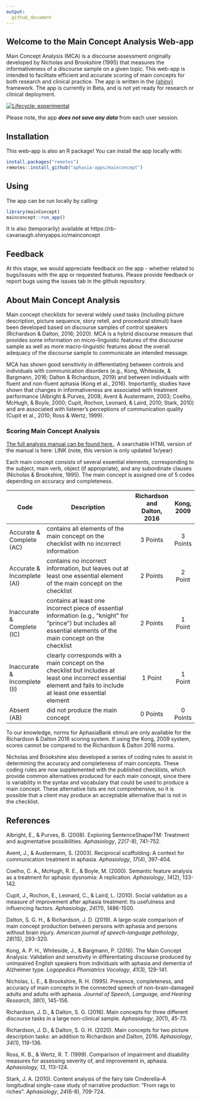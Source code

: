 ```yaml
---
output:
  github_document
---
```


## Welcome to the Main Concept Analysis Web-app

Main Concept Analysis (MCA) is a discourse assessment originally developed by Nicholas and Brookshire (1995) that measures the informativeness of a discourse sample on a given topic. This web-app is intended to facilitate efficient and accurate scoring of main concepts for both research and clinical practice. The app is written in the [{shiny}](https://shiny.rstudio.com/) framework. The app is currently in Beta, and is not yet ready for research or clinical deployment.

<!-- badges: start -->
[![Lifecycle: experimental](https://img.shields.io/badge/lifecycle-experimental-orange.svg)](https://lifecycle.r-lib.org/articles/stages.html#experimental)
<!-- badges: end -->

Please note, the app ***does not save any data*** from each user session.

## Installation

This web-app is also an R package! You can install the app locally with:

``` r
install.packages("remotes")
remotes::install_github("aphasia-apps/mainconcept")
```

## Using

The app can be run locally by calling:

``` r
library(mainConcept)
mainconcept::run_app()
```

It is also (temporarily) available at https://rb-cavanaugh.shinyapps.io/mainconcept

## Feedback

At this stage, we would appreciate feedback on the app - whether related to bugs/issues with the app or requested features. Please provide feedback or report bugs using the issues tab in the github repository.

## About Main Concept Analysis

Main concept checklists for several widely used tasks (including picture description, picture sequence, story retell, and procedural stimuli) have been developed based on discourse samples of control speakers (Richardson & Dalton, 2016; 2020). MCA is a hybrid discourse measure that provides some information on micro-linguistic features of the discourse sample as well as more macro-linguistic features about the overall adequacy of the discourse sample to communicate an intended message.

MCA has shown good sensitivity in differentiating between controls and individuals with communication disorders (e.g., Kong, Whiteside, & Bargmann, 2016; Dalton & Richardson, 2019) and between individuals with fluent and non-fluent aphasia (Kong et al., 2016). Importantly, studies have shown that changes in informativeness are associated with treatment performance (Albright & Purves, 2008; Avent & Austermann, 2003; Coelho, McHugh, & Boyle, 2000; Cupit, Rochon, Leonard, & Laird, 2010; Stark, 2010) and are associated with listener's perceptions of communication quality (Cupit et al., 2010; Ross & Wertz, 1999).

### Scoring Main Concept Analysis

[The full analysis manual can be found here.](https://drive.google.com/drive/folders/1bxazjgQWx-WD8ELTJjwBm_5IToRpgQhQ). A searchable HTML version of the manual is here: LINK (note, this version is only updated 1x/year)

Each main concept consists of several essential elements, corresponding to the subject, main verb, object (if appropriate), and any subordinate clauses (Nicholas & Brookshire, 1995). The main concept is assigned one of 5 codes depending on accuracy and completeness.

<center>

 Code                         | Description                                                                                                                                                           | **Richardson and Dalton, 2016**   | **Kong, 2009**                         
------------------------------| --------------------------------------------------------------------------------------------------------------------------------------------------------------------- |:--------:|:-----------:
 Accurate & Complete (AC)     | contains all elements of the main concept on the checklist with no incorrect information                                                                              | 3 Points | 3 Points  
 Accurate & Incomplete (AI)   | contains no incorrect information, but leaves out at least one essential element of the main concept on the checklist                                                 | 2 Points | 2 Point 
 Inaccurate & Complete (IC)   | contains at least one incorrect piece of essential information (e.g., "knight" for "prince") but includes all essential elements of the main concept on the checklist | 2 Points | 1 Point  
 Inaccurate & Incomplete (II) | clearly corresponds with a main concept on the checklist but includes at least one incorrect essential element and fails to include at least one essential element    | 1 Point  | 1 Point                              
 Absent (AB)                  | did not produce the main concept                                                                                                                                      | 0 Points | 0 Points 
 
 </center>

To our knowledge, norms for AphasiaBank stimuli are only available for the Richardson & Dalton 2016 scoring system. If using the Kong, 2009 system, scores cannot be compared to the Richardson & Dalton 2016 norms.

Nicholas and Brookshire also developed a series of coding rules to assist in determining the accuracy and completeness of main concepts. These coding rules are now supplemented with the published checklists, which provide common alternatives produced for each main concept, since there is variability in the syntax and vocabulary that could be used to produce a main concept. These alternative lists are not comprehensive, so it is possible that a client may produce an acceptable alternative that is not in the checklist.

## References

Albright, E., & Purves, B. (2008). Exploring SentenceShaperTM: Treatment
and augmentative possibilities. *Aphasiology*, *22*(7-8), 741-752.

Avent, J., & Austermann, S. (2003). Reciprocal scaffolding: A context
for communication treatment in aphasia. *Aphasiology*, *17*(4), 397-404.

Coelho, C. A., McHugh, R. E., & Boyle, M. (2000). Semantic feature
analysis as a treatment for aphasic dysnomia: A replication.
*Aphasiology*, *14*(2), 133-142.

Cupit, J., Rochon, E., Leonard, C., & Laird, L. (2010). Social
validation as a measure of improvement after aphasia treatment: Its
usefulness and influencing factors. *Aphasiology*, *24*(11), 1486-1500.

Dalton, S. G. H., & Richardson, J. D. (2019). A large-scale comparison
of main concept production between persons with aphasia and persons
without brain injury. *American journal of speech-language pathology*,
*28*(1S), 293-320.

Kong, A. P. H., Whiteside, J., & Bargmann, P. (2016). The Main Concept
Analysis: Validation and sensitivity in differentiating discourse
produced by unimpaired English speakers from individuals with aphasia
and dementia of Alzheimer type. *Logopedics Phoniatrics Vocology*,
*41*(3), 129-141.

Nicholas, L. E., & Brookshire, R. H. (1995). Presence, completeness, and
accuracy of main concepts in the connected speech of non-brain-damaged
adults and adults with aphasia. *Journal of Speech, Language, and
Hearing Research*, *38*(1), 145-156.

Richardson, J. D., & Dalton, S. G. (2016). Main concepts for three
different discourse tasks in a large non-clinical sample. *Aphasiology*,
*30*(1), 45-73.

Richardson, J. D., & Dalton, S. G. H. (2020). Main concepts for two
picture description tasks: an addition to Richardson and Dalton, 2016.
*Aphasiology*, *34*(1), 119-136.

Ross, K. B., & Wertz, R. T. (1999). Comparison of impairment and
disability measures for assessing severity of, and improvement in,
aphasia. *Aphasiology, 13*, 113--124.

Stark, J. A. (2010). Content analysis of the fairy tale Cinderella--A
longitudinal single-case study of narrative production: "From rags to
riches". *Aphasiology*, *24*(6-8), 709-724.
